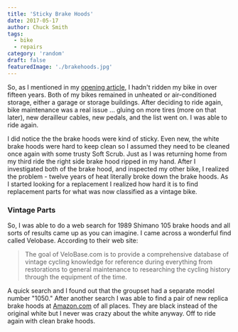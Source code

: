 ```yaml
---
title: 'Sticky Brake Hoods'
date: 2017-05-17
author: Chuck Smith
tags:
  - bike
  - repairs
category: 'random'
draft: false
featuredImage: './brakehoods.jpg'
---
```


So, as I mentioned in my [opening article](https://electic.test/beginning-again/), I hadn't ridden my bike in over fifteen years. Both of my bikes remained in unheated or air-conditioned storage, either a garage or storage buildings. After deciding to ride again, bike maintenance was a real issue ... gluing on more tires (more on that later), new derailleur cables, new pedals, and the list went on. I was able to ride again.

I did notice the the brake hoods were kind of sticky. Even new, the white brake hoods were hard to keep clean so I assumed they need to be cleaned once again with some trusty Soft Scrub. Just as I was returning home from my third ride the right side brake hood ripped in my hand. After I investigated both of the brake hood, and inspected my other bike, I realized the problem - twelve years of heat literally broke down the brake hoods. As I started looking for a replacement I realized how hard it is to find replacement parts for what was now classified as a vintage bike.

### Vintage Parts

So, I was able to do a web search for 1989 Shimano 105 brake hoods and all sorts of results came up as you can imagine. I came across a wonderful find called Velobase. According to their web site:

> The goal of VeloBase.com is to provide a comprehensive database of vintage cycling knowledge for reference during everything from restorations to general maintenance to researching the cycling history through the equipment of the time.

A quick search and I found out that the groupset had a separate model number "1050." After another search I was able to find a pair of new replica brake hoods at [Amazon.com](https://www.amazon.com/gp/product/B001GSMSJG/ref=oh_aui_detailpage_o06_s00?ie=UTF8&psc=1%22%20target=%22_blank%22%20rel=%22noopener%20noreferrerhttps://www.google.com) of all places. They are black instead of the original white but I never was crazy about the white anyway. Off to ride again with clean brake hoods.
